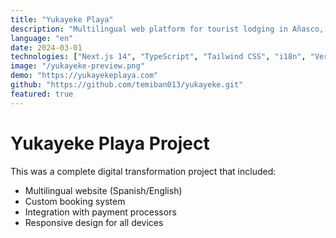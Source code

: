 ```yaml
---
title: "Yukayeke Playa"
description: "Multilingual web platform for tourist lodging in Añasco, developed with modern architecture and focus on user experience and bookings."
language: "en"
date: 2024-03-01
technologies: ["Next.js 14", "TypeScript", "Tailwind CSS", "i18n", "Vercel"]
image: "/yukayeke-preview.png"
demo: "https://yukayekeplaya.com"
github: "https://github.com/temiban013/yukayeke.git"
featured: true
---
```


# Yukayeke Playa Project

This was a complete digital transformation project that included:

- Multilingual website (Spanish/English)
- Custom booking system
- Integration with payment processors
- Responsive design for all devices
